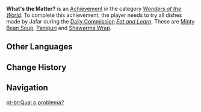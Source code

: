 {{Achievement Infobox
|title        = 
|id           = 84559
|order id     = 4083
|category     = Wonders of the World
|description  = Enjoy three of Jafar's dishes.
|requirements = Complete all three versions of ''[[Eat and Learn]].
|primogems    = 5
|tracking     = 
|topic        = 
|hidden       = 1
|type         = Commission
}}
'''What's the Matter?''' is an [[Achievement]] in the category ''[[Wonders of the World]]''. To complete this achievement, the player needs to try all dishes made by Jafar during the [[Daily Commission]] ''[[Eat and Learn]]''. These are [[Minty Bean Soup]], [[Panipuri]] and [[Shawarma Wrap]].
<!--
==Gameplay Notes==

==Trivia==

==Video Guides==
{{EVT
|video1   = 
|caption1 = 
}}
-->
==Other Languages==
{{Other Languages
|en      = What's the Matter?
|zhs     = 问题何在？
|zhs_rm  = Wèntí Hézài?
|zht     = 問題何在？
|zht_rm  = Wèntí Hézài?
|zh_tl   = 
|ja      = 何か問題でも？
|ja_rm   = Nani ka Mondai de mo?
|ja_tl   = 
|ko      = 무엇이 문제인가?
|ko_rm   = Mueosi Munjeinga?
|ko_tl   = What's the Matter?
|es      = ¿Dónde está el problema?
|es_tl   = 
|fr      = Un souci ? Quel souci ?
|fr_tl   = An Issue? What Issue?
|ru      = В чём дело?
|ru_tl   = What's the Matter?
|th      = ปัญหาอยู่ที่ไหน?
|th_rm   = 
|th_tl   = 
|vi      = Mấu Chốt Ở Đâu?
|vi_tl   = 
|de      = Wo ist das Problem?
|de_tl   = Where Is the Problem?
|id      = Kenapa?
|id_tl   = Why?
|pt      = Qual o problema?
|pt_tl   = 
|tr      = Sorun Nedir?
|tr_tl   = 
|it      = Che succede?
|it_tl   = 
}}

==Change History==
{{Change History|3.0}}
<!--
==References==
{{Reflist}}
-->
==Navigation==
{{Achievement Navbox}}

[[pt-br:Qual o problema?]]
